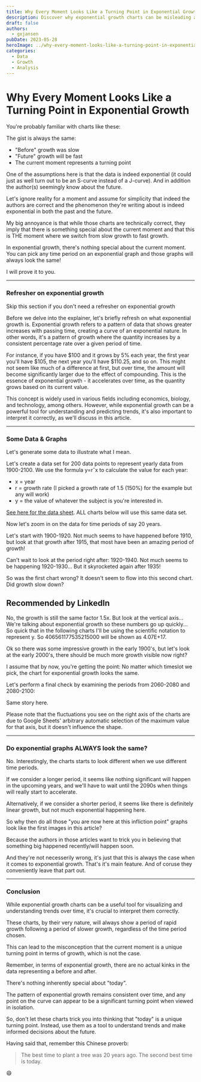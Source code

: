 ```yaml
---
title: Why Every Moment Looks Like a Turning Point in Exponential Growth
description: Discover why exponential growth charts can be misleading and why "today" isn't a special turning point despite what many trend analyses suggest.
draft: false
authors:
  - gxjansen
pubDate: 2023-05-28
heroImage: ../why-every-moment-looks-like-a-turning-point-in-exponential-growth/1685262983791.png
categories:
  - Data
  - Growth
  - Analysis
---
```


# Why Every Moment Looks Like a Turning Point in Exponential Growth
You're probably familiar with charts like these:

The gist is always the same:

*   "Before" growth was slow
*   "Future" growth will be fast
*   The current moment represents a turning point

One of the assumptions here is that the data is indeed exponential (it could just as well turn out to be an S-curve instead of a J-curve). And in addition the author(s) seemingly know about the future.

Let's ignore reality for a moment and assume for simplicity that indeed the authors are correct and the phenomenon they're writing about is indeed exponential in both the past and the future.

My big annoyance is that while those charts are technically correct, they imply that there is something special about the current moment and that this is THE moment where we switch from slow growth to fast growth.

In exponential growth, there's nothing special about the current moment. You can pick any time period on an exponential graph and those graphs will always look the same!

I will prove it to you.

* * *

### Refresher on exponential growth

Skip this section if you don't need a refresher on exponential growth

Before we delve into the explainer, let's briefly refresh on what exponential growth is. Exponential growth refers to a pattern of data that shows greater increases with passing time, creating a curve of an exponential nature. In other words, it's a pattern of growth where the quantity increases by a consistent percentage rate over a given period of time.

For instance, if you have $100 and it grows by 5% each year, the first year you'll have $105, the next year you'll have $110.25, and so on. This might not seem like much of a difference at first, but over time, the amount will become significantly larger due to the effect of compounding. This is the essence of exponential growth - it accelerates over time, as the quantity grows based on its current value.

This concept is widely used in various fields including economics, biology, and technology, among others. However, while exponential growth can be a powerful tool for understanding and predicting trends, it's also important to interpret it correctly, as we'll discuss in this article.

* * *

### Some Data & Graphs

Let's generate some data to illustrate what I mean.

Let's create a data set for 200 data points to represent yearly data from 1900-2100. We use the formula y=rˆx to calculate the value for each year:

*   x = year
*   r \= growth rate (I picked a growth rate of 1.5 (150%) for the example but any will work)
*   y = the value of whatever the subject is you're interested in.

[See here for the data sheet](https://www.linkedin.com/redir/redirect?url=https%3A%2F%2Fdocs%2Egoogle%2Ecom%2Fspreadsheets%2Fd%2F1BU_K5kAVnAGJHxmxVVWD0A1Qg5R5lcYgBNvoHVsMNA0%2Fedit%3Fusp%3Dsharing&urlhash=c02X&trk=article-ssr-frontend-pulse_little-text-block). ALL charts below will use this same data set.

Now let's zoom in on the data for time periods of say 20 years.

Let's start with 1900-1920. Not much seems to have happened before 1910, but look at that growth after 1915, that most have been an amazing period of growth!

Can't wait to look at the period right after: 1920-1940. Not much seems to be happening 1920-1930... But it skyrocketed again after 1935!

So was the first chart wrong? It doesn't seem to flow into this second chart. Did growth slow down?

Recommended by LinkedIn
-----------------------

No, the growth is still the same factor 1.5x. But look at the vertical axis... We're talking about exponential growth so these numbers go up quickly... So quick that in the following charts I'll be using the scientific notation to represent y. So 406561177535215000 will be shown as 4.07E+17.

Ok so there was some impressive growth in the early 1900's, but let's look at the early 2000's, there should be much more growth visible now right?

I assume that by now, you're getting the point: No matter which timeslot we pick, the chart for exponential growth looks the same.

Let's perform a final check by examining the periods from 2060-2080 and 2080-2100:

Same story here.

Please note that the fluctuations you see on the right axis of the charts are due to Google Sheets' arbitrary automatic selection of the maximum value for that axis, but it doesn't influence the shape.

* * *

### Do exponential graphs ALWAYS look the same?

No. Interestingly, the charts starts to look different when we use different time periods.

If we consider a longer period, it seems like nothing significant will happen in the upcoming years, and we'll have to wait until the 2090s when things will really start to accelerate.

Alternatively, if we consider a shorter period, it seems like there is definitely linear growth, but not much exponential happening here.

So why then do all those "you are now here at this infliction point" graphs look like the first images in this article?

Because the authors in those articles want to trick you in believing that something big happened recently/will happen soon.

And they're not necesserily wrong, it's just that this is always the case when it comes to exponential growth. That's it's main feature. And of coruse they conveniently leave that part out.

* * *

### Conclusion

While exponential growth charts can be a useful tool for visualizing and understanding trends over time, it's crucial to interpret them correctly.

These charts, by their very nature, will always show a period of rapid growth following a period of slower growth, regardless of the time period chosen.

This can lead to the misconception that the current moment is a unique turning point in terms of growth, which is not the case.

Remember, in terms of exponential growth, there are no actual kinks in the data representing a before and after.

There's nothing inherently special about "today".

The pattern of exponential growth remains consistent over time, and any point on the curve can appear to be a significant turning point when viewed in isolation.

So, don't let these charts trick you into thinking that "today" is a unique turning point. Instead, use them as a tool to understand trends and make informed decisions about the future.

Having said that, remember this Chinese proverb:

> The best time to plant a tree was 20 years ago. The second best time is today.

😄